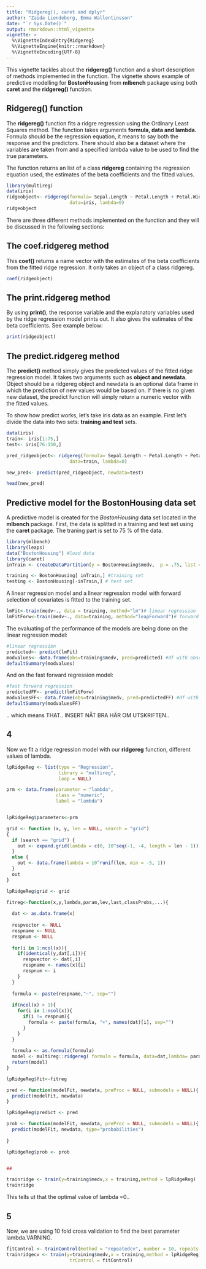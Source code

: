 ```yaml
---
title: "Ridgereg(), caret and dplyr"
author: "Zaida Liendeborg, Emma Wallentinsson"
date: "`r Sys.Date()`"
output: rmarkdown::html_vignette
vignette: >
  %\VignetteIndexEntry{Ridgereg}
  %\VignetteEngine{knitr::rmarkdown}
  %\VignetteEncoding{UTF-8}
---
```


This vignette tackles about the **ridgereg()** function and a short description of methods implemented in the function. The vignette shows example of predictive modelling for **BostonHousing** from **mlbench** package using both **caret** and the **ridgereg()** function.   

## Ridgereg() function

The **ridgereg()** function fits a ridgre regression using the Ordinary Least Squares method. The function takes arguments **formula, data and lambda.** Formula should be the regression equation, it means to say both the response and the predictors. There should also be a dataset where the variables are taken from and a specified lambda value to be used to find the true parameters.

The function returns an list of a class **ridgereg** containing the regression equation used, the estimates of the beta coefficients and the fitted values. 

```r
library(multireg)
data(iris)
ridgeobject<- ridgereg(formula= Sepal.Length ~ Petal.Length + Petal.Width,
                       data=iris, lambda=0)
ridgeobject
```

There are three different methods implemented on the function and they will be discussed in the following sections:  

## The coef.ridgereg method

This **coef()** returns a name vector with the estimates of the beta coefficients from the fitted ridge regression. It only takes an object of a class ridgereg. 

```r
coef(ridgeobject)

```

## The print.ridgereg method

By using **print()**, the response variable and the explanatory variables used by the ridge regression model prints out. It also gives the estimates of the beta coefficients. See example below: 

```r
print(ridgeobject)

```

## The predict.ridgereg method

The **predict()** method simply gives the predicted values of the fitted ridge regression model. It takes two arguments such as **object and newdata**. Object should be a ridgereg object and newdata is an optional data frame in which the prediction of new values would be based on. If there is no given new dataset, the predict function will simply return a numeric vector with the fitted values. 

To show how predict works, let's take iris data as an example. First let's divide the data into two sets: **training and test** sets.

```r
data(iris)
train<- iris[1:75,]
test<- iris[76:150,]

pred_ridgeobject<- ridgereg(formula= Sepal.Length ~ Petal.Length + Petal.Width,
                       data=train, lambda=0)

new_pred<- predict(pred_ridgeobject, newdata=test)

head(new_pred)

```


## Predictive model for the BostonHousing data set

A predictive model is created for the *BostonHousing* data set located in the **mlbench** package. First, the data is splitted in a training and test set using the **caret** package. The traning part is set to 75 % of the data. 
```r
library(mlbench)
library(leaps)
data("BostonHousing") #load data
library(caret)
inTrain <- createDataPartition(y = BostonHousing$medv,  p = .75, list = FALSE) #data partitioning

training <- BostonHousing[ inTrain,] #training set 
testing <- BostonHousing[-inTrain,] # test set 

```

A linear regression model and a linear regression model with forward selection of covariates is fitted to the training set. 


```r

lmFit<-train(medv~., data = training, method="lm")# linear regression
lmFitForw<-train(medv~., data=training, method="leapForward")# forward selection
```

The evaluating of the performance of the models are being done on the linear regression model: 

```r
#linear regression
predicted<- predict(lmFit)
modvalues<- data.frame(obs=training$medv, pred=predicted) #df with observed and predicted
defaultSummary(modvalues)

```

And on the fast forward regression model: 
```r
#fast forward regression 
predictedFF<- predict(lmFitForw)
modvaluesFF<- data.frame(obs=training$medv, pred=predictedFF) #df with observed and predicted
defaultSummary(modvaluesFF)

```

.. which means THAT.. INSERT NÅT BRA HÄR OM UTSKRIFTEN.. 

## 4 

Now we fit a ridge regression model with our **ridgereg** function, different values of lambda. 
```r
lpRidgeReg <- list(type = "Regression",
                   library = "multireg",
                   loop = NULL) 

prm <- data.frame(parameter = "lambda",
                  class = "numeric",
                  label = "lambda")


lpRidgeReg$parameters<-prm

grid <- function (x, y, len = NULL, search = "grid")
{
  if (search == "grid") {
    out <- expand.grid(lambda = c(0, 10^seq(-1, -4, length = len - 1)))
  }
  else {
    out <- data.frame(lambda = 10^runif(len, min = -5, 1))
  }
  out
}

lpRidgeReg$grid <- grid

fitreg<-function(x,y,lambda,param,lev,last,classProbs,...){
  
  dat <- as.data.frame(x)
  
  respvector <- NULL
  respname <- NULL
  respnum <- NULL
  
  for(i in 1:ncol(x)){
    if(identical(y,dat[,i])){
      respvector <- dat[,i]
      respname <- names(x)[i]
      respnum <- i
    }
  }
  
  formula <- paste(respname,"~", sep="")
  
  if(ncol(x) > 1){
    for(i in 1:ncol(x)){
      if(i != respnum){
        formula <- paste(formula, "+", names(dat)[i], sep="")
      }
    }
  }
  
  formula <- as.formula(formula)
  model <- multireg::ridgereg( formula = formula, data=dat,lambda= param$lambda)
  return(model)
}

lpRidgeReg$fit<-fitreg

pred <- function(modelFit, newdata, preProc = NULL, submodels = NULL){
  predict(modelFit, newdata)
}

lpRidgeReg$predict <- pred

prob <- function(modelFit, newdata, preProc = NULL, submodels = NULL){
  predict(modelFit, newdata, type="probabilities")
  
}

lpRidgeReg$prob <- prob


##

trainridge <- train(y=training$medv,x = training,method = lpRidgeReg)
trainridge
```


This tells ut that the optimal value of lambda =0.. 


## 5 

Now, we are using 10 fold cross validation to find the best parameter lambda.VARNING.  

```r
fitControl <- trainControl(method = "repeatedcv", number = 10, repeats = 10)
trainridgecv <- train(y=training$medv,x = training,method = lpRidgeReg,
                       trControl = fitControl)
```



